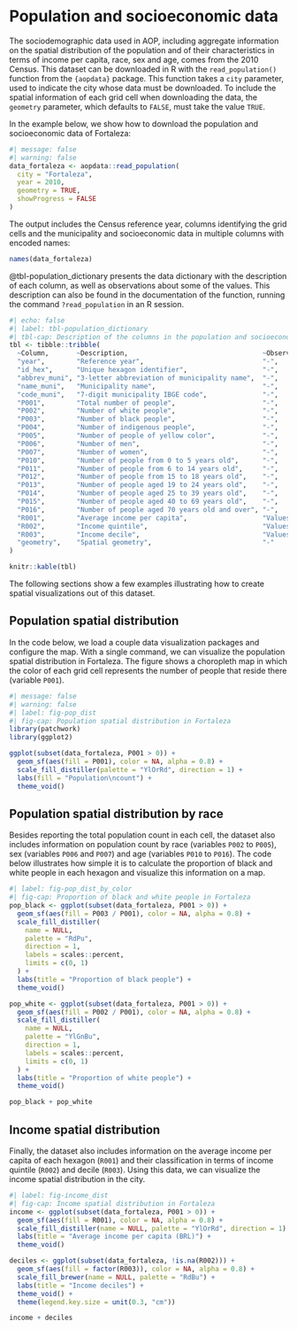 # Population and socioeconomic data

The sociodemographic data used in AOP, including aggregate information on the spatial distribution of the population and of their characteristics in terms of income per capita, race, sex and age, comes from the 2010 Census. This dataset can be downloaded in R with the `read_population()` function from the `{aopdata}` package. This function takes a `city` parameter, used to indicate the city whose data must be downloaded. To include the spatial information of each grid cell when downloading the data, the `geometry` parameter, which defaults to `FALSE`, must take the value `TRUE`.

In the example below, we show how to download the population and socioeconomic data of Fortaleza:

```r
#| message: false
#| warning: false
data_fortaleza <- aopdata::read_population(
  city = "Fortaleza",
  year = 2010,
  geometry = TRUE,
  showProgress = FALSE
)
```
 
The output includes the Census reference year, columns identifying the grid cells and the municipality and socioeconomic data in multiple columns with encoded names:

```r
names(data_fortaleza)
```
 
@tbl-population_dictionary presents the data dictionary with the description of each column, as well as observations about some of the values. This description can also be found in the documentation of the function, running the command `?read_population` in an R session.

```r
#| echo: false
#| label: tbl-population_dictionary
#| tbl-cap: Description of the columns in the population and socioeconomic dataset
tbl <- tibble::tribble(
  ~Column,       ~Description,                                  ~Observation,
  "year",        "Reference year",                              "-",
  "id_hex",      "Unique hexagon identifier",                   "-",
  "abbrev_muni", "3-letter abbreviation of municipality name",  "-",
  "name_muni",   "Municipality name",                           "-",
  "code_muni",   "7-digit municipality IBGE code",              "-",
  "P001",        "Total number of people",                      "-",
  "P002",        "Number of white people",                      "-",
  "P003",        "Number of black people",                      "-",
  "P004",        "Number of indigenous people",                 "-",
  "P005",        "Number of people of yellow color",            "-",
  "P006",        "Number of men",                               "-",
  "P007",        "Number of women",                             "-",
  "P010",        "Number of people from 0 to 5 years old",      "-",
  "P011",        "Number of people from 6 to 14 years old",     "-",
  "P012",        "Number of people from 15 to 18 years old",    "-",
  "P013",        "Number of people aged 19 to 24 years old",    "-",
  "P014",        "Number of people aged 25 to 39 years old",    "-",
  "P015",        "Number of people aged 40 to 69 years old",    "-",
  "P016",        "Number of people aged 70 years old and over", "-",
  "R001",        "Average income per capita",                   "Values from 2010, in Brazilian Reais (BRL)",
  "R002",        "Income quintile",                             "Values range from 1 (poorest) to 5 (richest)",
  "R003",        "Income decile",                               "Values range from 1 (poorest) to 10 (richest)",
  "geometry",    "Spatial geometry",                            "-"
)

knitr::kable(tbl)
```

The following sections show a few examples illustrating how to create spatial visualizations out of this dataset.

## Population spatial distribution

In the code below, we load a couple data visualization packages and configure the map. With a single command, we can visualize the population spatial distribution in Fortaleza. The figure shows a choropleth map in which the color of each grid cell represents the number of people that reside there (variable `P001`).

```r
#| message: false
#| warning: false
#| label: fig-pop_dist
#| fig-cap: Population spatial distribution in Fortaleza
library(patchwork)
library(ggplot2)

ggplot(subset(data_fortaleza, P001 > 0)) +
  geom_sf(aes(fill = P001), color = NA, alpha = 0.8) +
  scale_fill_distiller(palette = "YlOrRd", direction = 1) +
  labs(fill = "Population\ncount") +
  theme_void()
```

## Population spatial distribution by race

Besides reporting the total population count in each cell, the dataset also includes information on population count by race (variables `P002` to `P005`), sex (variables `P006` and `P007`) and age (variables `P010` to `P016`). The code below illustrates how simple it is to calculate the proportion of black and white people in each hexagon and visualize this information on a map.

```r
#| label: fig-pop_dist_by_color
#| fig-cap: Proportion of black and white people in Fortaleza
pop_black <- ggplot(subset(data_fortaleza, P001 > 0)) +
  geom_sf(aes(fill = P003 / P001), color = NA, alpha = 0.8) +
  scale_fill_distiller(
    name = NULL,
    palette = "RdPu",
    direction = 1,
    labels = scales::percent,
    limits = c(0, 1)
  ) +
  labs(title = "Proportion of black people") +
  theme_void()

pop_white <- ggplot(subset(data_fortaleza, P001 > 0)) +
  geom_sf(aes(fill = P002 / P001), color = NA, alpha = 0.8) +
  scale_fill_distiller(
    name = NULL,
    palette = "YlGnBu",
    direction = 1,
    labels = scales::percent,
    limits = c(0, 1)
  ) +
  labs(title = "Proportion of white people") +
  theme_void()

pop_black + pop_white
```

## Income spatial distribution

Finally, the dataset also includes information on the average income per capita of each hexagon (`R001`) and their classification in terms of income quintile (`R002`) and decile (`R003`). Using this data, we can visualize the income spatial distribution in the city.

```r
#| label: fig-income_dist
#| fig-cap: Income spatial distribution in Fortaleza
income <- ggplot(subset(data_fortaleza, P001 > 0)) +
  geom_sf(aes(fill = R001), color = NA, alpha = 0.8) +
  scale_fill_distiller(name = NULL, palette = "YlOrRd", direction = 1) +
  labs(title = "Average income per capita (BRL)") +
  theme_void()

deciles <- ggplot(subset(data_fortaleza, !is.na(R002))) +
  geom_sf(aes(fill = factor(R003)), color = NA, alpha = 0.8) +
  scale_fill_brewer(name = NULL, palette = "RdBu") +
  labs(title = "Income deciles") +
  theme_void() +
  theme(legend.key.size = unit(0.3, "cm"))

income + deciles
```